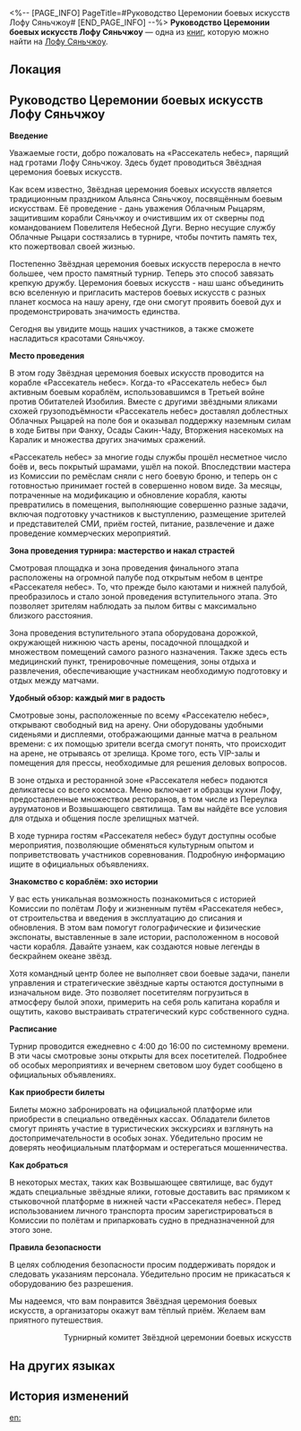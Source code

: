 <%-- [PAGE_INFO]
PageTitle=#Руководство Церемонии боевых искусств Лофу Сяньчжоу#
[END_PAGE_INFO] --%>
{{Дополнить}}
{{Книга Инфобокс
|id           = 394
|Название     = 
|Изображение  = Иконка Пергамент Сяньчжоу.png
|Мир          = Лофу Сяньчжоу
|Томов        = 1
|Автор        = <!--нужно добавить-->
|Описание     = Руководство Церемонии боевых искусств Лофу Сяньчжоу и «Рассекателя небес».
|Том1         = {{tx}}
|Источник1    = {{tx|Отсутствует источник}}
|Персонажи    = 
|Фракции      = 
}}
'''Руководство Церемонии боевых искусств Лофу Сяньчжоу''' — одна из [[Книги|книг]], которую можно найти на [[Лофу Сяньчжоу]].

==Локация==
{{Отметка карты|<!--название карты-->|<!--id отметки-->}}

==Руководство Церемонии боевых искусств Лофу Сяньчжоу==
'''Введение'''

Уважаемые гости, добро пожаловать на «Рассекатель небес», парящий над гротами Лофу Сяньчжоу. Здесь будет проводиться Звёздная церемония боевых искусств.

Как всем известно, Звёздная церемония боевых искусств является традиционным праздником Альянса Сяньчжоу, посвящённым боевым искусствам. Её проведение - дань уважения Облачным Рыцарям, защитившим корабли Сяньчжоу и очистившим их от скверны под командованием Повелителя Небесной Дуги. Верно несущие службу Облачные Рыцари состязались в турнире, чтобы почтить память тех, кто пожертвовал своей жизнью.

Постепенно Звёздная церемония боевых искусств переросла в нечто большее, чем просто памятный турнир. Теперь это способ завязать крепкую дружбу. Церемония боевых искусств - наш шанс объединить всю вселенную и пригласить мастеров боевых искусств с разных планет космоса на нашу арену, где они смогут проявить боевой дух и продемонстрировать значимость единства.

Сегодня вы увидите мощь наших участников, а также сможете насладиться красотами Сяньчжоу.

'''Место проведения'''

В этом году Звёздная церемония боевых искусств проводится на корабле «Рассекатель небес». Когда-то «Рассекатель небес» был активным боевым кораблём, использовавшимся в Третьей войне против Обитателей Изобилия. Вместе с другими звёздными яликами схожей грузоподъёмности «Рассекатель небес» доставлял доблестных Облачных Рыцарей на поле боя и оказывал поддержку наземным силам в ходе Битвы при Фанху, Осады Сакин-Чаду, Вторжения насекомых на Каралик и множества других значимых сражений.

«Рассекатель небес» за многие годы службы прошёл несметное число боёв и, весь покрытый шрамами, ушёл на покой. Впоследствии мастера из Комиссии по ремёслам сняли с него боевую броню, и теперь он с готовностью принимает гостей в совершенно новом виде. За месяцы, потраченные на модификацию и обновление корабля, каюты превратились в помещения, выполняющие совершенно разные задачи, включая подготовку участников к выступлению, размещение зрителей и представителей СМИ, приём гостей, питание, развлечение и даже проведение коммерческих мероприятий.

'''Зона проведения турнира: мастерство и накал страстей'''

Смотровая площадка и зона проведения финального этапа расположены на огромной палубе под открытым небом в центре «Рассекателя небес». То, что прежде было каютами и нижней палубой, преобразилось и стало зоной проведения вступительного этапа. Это позволяет зрителям наблюдать за пылом битвы с максимально близкого расстояния.

Зона проведения вступительного этапа оборудована дорожкой, окружающей нижнюю часть арены, посадочной площадкой и множеством помещений самого разного назначения. Также здесь есть медицинский пункт, тренировочные помещения, зоны отдыха и развлечения, обеспечивающие участникам необходимую подготовку и отдых между матчами.

'''Удобный обзор: каждый миг в радость'''

Смотровые зоны, расположенные по всему «Рассекателю небес», открывают свободный вид на арену. Они оборудованы удобными сиденьями и дисплеями, отображающими данные матча в реальном времени: с их помощью зрители всегда смогут понять, что происходит на арене, не отрываясь от зрелища. Кроме того, есть VIP-залы и помещения для прессы, необходимые для решения деловых вопросов.

В зоне отдыха и ресторанной зоне «Рассекателя небес» подаются деликатесы со всего космоса. Меню включает и образцы кухни Лофу, предоставленные множеством ресторанов, в том числе из Переулка ауруматонов и Возвышающего святилища. Там вы найдёте все условия для отдыха и общения после зрелищных матчей.

В ходе турнира гостям «Рассекателя небес» будут доступны особые мероприятия, позволяющие обменяться культурным опытом и поприветствовать участников соревнования. Подробную информацию ищите в официальных объявлениях.

'''Знакомство с кораблём: эхо истории'''

У вас есть уникальная возможность познакомиться с историей Комиссии по полётам Лофу и жизненным путём «Рассекателя небес», от строительства и введения в эксплуатацию до списания и обновления. В этом вам помогут голографические и физические экспонаты, выставленные в зале истории, расположенном в носовой части корабля. Давайте узнаем, как создаются новые легенды в бескрайнем океане звёзд.

Хотя командный центр более не выполняет свои боевые задачи, панели управления и стратегические звёздные карты остаются доступными в изначальном виде. Это позволяет посетителям погрузиться в атмосферу былой эпохи, примерить на себя роль капитана корабля и ощутить, каково выстраивать стратегический курс собственного судна.

'''Расписание'''

Турнир проводится ежедневно с 4:00 до 16:00 по системному времени. В эти часы смотровые зоны открыты для всех посетителей. Подробнее об особых мероприятиях и вечернем световом шоу будет сообщено в официальных объявлениях.

'''Как приобрести билеты'''

Билеты можно забронировать на официальной платформе или приобрести в специально отведённых кассах. Обладатели билетов смогут принять участие в туристических экскурсиях и взглянуть на достопримечательности в особых зонах. Убедительно просим не доверять неофициальным платформам и остерегаться мошенничества.

'''Как добраться'''

В некоторых местах, таких как Возвышающее святилище, вас будут ждать специальные звёздные ялики, готовые доставить вас прямиком к стыковочной платформе в нижней части «Рассекателя небес». Перед использованием личного транспорта просим зарегистрироваться в Комиссии по полётам и припарковать судно в предназначенной для этого зоне.

'''Правила безопасности'''

В целях соблюдения безопасности просим поддерживать порядок и следовать указаниям персонала. Убедительно просим не прикасаться к оборудованию без разрешения.

Мы надеемся, что вам понравится Звёздная церемония боевых искусств, а организаторы окажут вам тёплый приём. Желаем вам приятного путешествия.

<div align="right">Турнирный комитет Звёздной церемонии боевых искусств</div>

==На других языках==
{{На других языках
|en   = Xianzhou Luofu Wardance Guide
|zhs  = 仙舟「罗浮」演武仪典导览
|zht  = 仙舟「羅浮」演武儀典導覽
|ja   = 仙舟「羅浮」演武典礼案内
|ko   = 선주 「나부」 연무 의식 가이드
|es   = Guía de la ceremonia de Habilidades Estelares de Combate del Luofu de Xianzhou
|fr   = Guide de la Danse martiale du Luofu de Xianzhou
|ru   = Руководство Церемонии боевых искусств Лофу Сяньчжоу
|th   = ไกด์พิธีดวลยุทธ์แห่ง Xianzhou "Luofu"
|vi   = Hướng Dẫn Lễ Diễn Võ Xianzhou Luofu
|de   = Reiseführer: Kampfkunstzeremonie der Xianzhou Luofu
|id   = Panduan Ritual Bela Diri Xianzhou "Luofu"
|pt   = Guia da Dança da Guerra do Luofu do Xianzhou
}}

==История изменений==
{{История изменений|3.5}}

[[en:]]